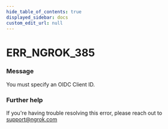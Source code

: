 ```yaml
---
hide_table_of_contents: true
displayed_sidebar: docs
custom_edit_url: null
---
```



# ERR_NGROK_385

### Message

You must specify an OIDC Client ID.

### Further help

If you're having trouble resolving this error, please reach out to [support@ngrok.com](mailto:support@ngrok.com?subject=Help%20with%20ERR_NGROK_385)

<ErrorDetails error="err_ngrok_385" />
